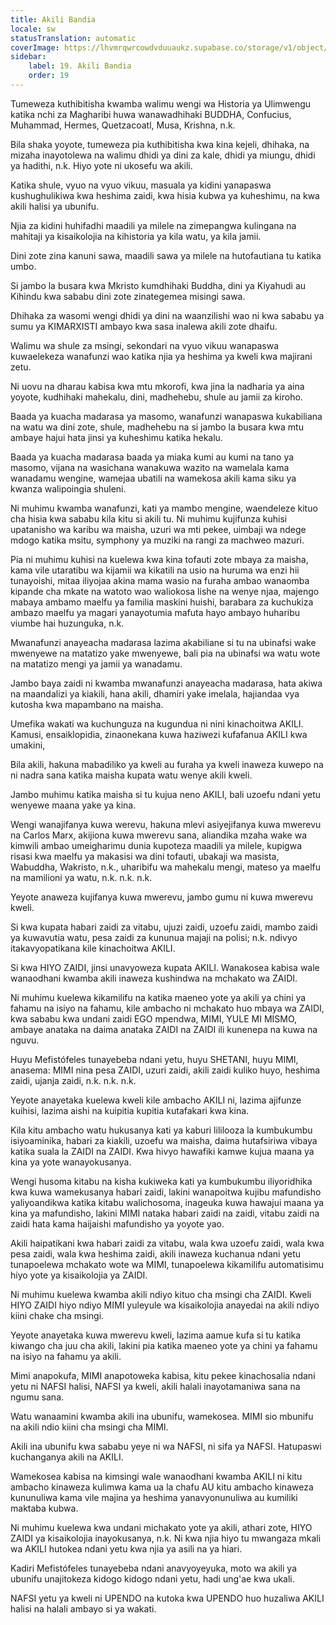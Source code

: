 ```yaml
---
title: Akili Bandia
locale: sw
statusTranslation: automatic
coverImage: https://lhvmrqwrcowdvduuaukz.supabase.co/storage/v1/object/public/strapi-uploads/small_cover-educacion-fundamental.webp-2d51a7828a2b1309555be27f7e2a61a0.webp
sidebar:
    label: 19. Akili Bandia
    order: 19
---
```

Tumeweza kuthibitisha kwamba walimu wengi wa Historia ya Ulimwengu katika nchi za Magharibi huwa wanawadhihaki BUDDHA, Confucius, Muhammad, Hermes, Quetzacoatl, Musa, Krishna, n.k.

Bila shaka yoyote, tumeweza pia kuthibitisha kwa kina kejeli, dhihaka, na mizaha inayotolewa na walimu dhidi ya dini za kale, dhidi ya miungu, dhidi ya hadithi, n.k. Hiyo yote ni ukosefu wa akili.

Katika shule, vyuo na vyuo vikuu, masuala ya kidini yanapaswa kushughulikiwa kwa heshima zaidi, kwa hisia kubwa ya kuheshimu, na kwa akili halisi ya ubunifu.

Njia za kidini huhifadhi maadili ya milele na zimepangwa kulingana na mahitaji ya kisaikolojia na kihistoria ya kila watu, ya kila jamii.

Dini zote zina kanuni sawa, maadili sawa ya milele na hutofautiana tu katika umbo.

Si jambo la busara kwa Mkristo kumdhihaki Buddha, dini ya Kiyahudi au Kihindu kwa sababu dini zote zinategemea misingi sawa.

Dhihaka za wasomi wengi dhidi ya dini na waanzilishi wao ni kwa sababu ya sumu ya KIMARXISTI ambayo kwa sasa inalewa akili zote dhaifu.

Walimu wa shule za msingi, sekondari na vyuo vikuu wanapaswa kuwaelekeza wanafunzi wao katika njia ya heshima ya kweli kwa majirani zetu.

Ni uovu na dharau kabisa kwa mtu mkorofi, kwa jina la nadharia ya aina yoyote, kudhihaki mahekalu, dini, madhehebu, shule au jamii za kiroho.

Baada ya kuacha madarasa ya masomo, wanafunzi wanapaswa kukabiliana na watu wa dini zote, shule, madhehebu na si jambo la busara kwa mtu ambaye hajui hata jinsi ya kuheshimu katika hekalu.

Baada ya kuacha madarasa baada ya miaka kumi au kumi na tano ya masomo, vijana na wasichana wanakuwa wazito na wamelala kama wanadamu wengine, wamejaa ubatili na wamekosa akili kama siku ya kwanza walipoingia shuleni.

Ni muhimu kwamba wanafunzi, kati ya mambo mengine, waendeleze kituo cha hisia kwa sababu kila kitu si akili tu. Ni muhimu kujifunza kuhisi upatanisho wa karibu wa maisha, uzuri wa mti pekee, uimbaji wa ndege mdogo katika msitu, symphony ya muziki na rangi za machweo mazuri.

Pia ni muhimu kuhisi na kuelewa kwa kina tofauti zote mbaya za maisha, kama vile utaratibu wa kijamii wa kikatili na usio na huruma wa enzi hii tunayoishi, mitaa iliyojaa akina mama wasio na furaha ambao wanaomba kipande cha mkate na watoto wao waliokosa lishe na wenye njaa, majengo mabaya ambamo maelfu ya familia maskini huishi, barabara za kuchukiza ambazo maelfu ya magari yanayotumia mafuta hayo ambayo huharibu viumbe hai huzunguka, n.k.

Mwanafunzi anayeacha madarasa lazima akabiliane si tu na ubinafsi wake mwenyewe na matatizo yake mwenyewe, bali pia na ubinafsi wa watu wote na matatizo mengi ya jamii ya wanadamu.

Jambo baya zaidi ni kwamba mwanafunzi anayeacha madarasa, hata akiwa na maandalizi ya kiakili, hana akili, dhamiri yake imelala, hajiandaa vya kutosha kwa mapambano na maisha.

Umefika wakati wa kuchunguza na kugundua ni nini kinachoitwa AKILI. Kamusi, ensaiklopidia, zinaonekana kuwa haziwezi kufafanua AKILI kwa umakini,

Bila akili, hakuna mabadiliko ya kweli au furaha ya kweli inaweza kuwepo na ni nadra sana katika maisha kupata watu wenye akili kweli.

Jambo muhimu katika maisha si tu kujua neno AKILI, bali uzoefu ndani yetu wenyewe maana yake ya kina.

Wengi wanajifanya kuwa werevu, hakuna mlevi asiyejifanya kuwa mwerevu na Carlos Marx, akijiona kuwa mwerevu sana, aliandika mzaha wake wa kimwili ambao umeigharimu dunia kupoteza maadili ya milele, kupigwa risasi kwa maelfu ya makasisi wa dini tofauti, ubakaji wa masista, Wabuddha, Wakristo, n.k., uharibifu wa mahekalu mengi, mateso ya maelfu na mamilioni ya watu, n.k. n.k. n.k.

Yeyote anaweza kujifanya kuwa mwerevu, jambo gumu ni kuwa mwerevu kweli.

Si kwa kupata habari zaidi za vitabu, ujuzi zaidi, uzoefu zaidi, mambo zaidi ya kuwavutia watu, pesa zaidi za kununua majaji na polisi; n.k. ndivyo itakavyopatikana kile kinachoitwa AKILI.

Si kwa HIYO ZAIDI, jinsi unavyoweza kupata AKILI. Wanakosea kabisa wale wanaodhani kwamba akili inaweza kushindwa na mchakato wa ZAIDI.

Ni muhimu kuelewa kikamilifu na katika maeneo yote ya akili ya chini ya fahamu na isiyo na fahamu, kile ambacho ni mchakato huo mbaya wa ZAIDI, kwa sababu kwa undani zaidi EGO mpendwa, MIMI, YULE MI MISMO, ambaye anataka na daima anataka ZAIDI na ZAIDI ili kunenepa na kuwa na nguvu.

Huyu Mefistófeles tunayebeba ndani yetu, huyu SHETANI, huyu MIMI, anasema: MIMI nina pesa ZAIDI, uzuri zaidi, akili zaidi kuliko huyo, heshima zaidi, ujanja zaidi, n.k. n.k. n.k.

Yeyote anayetaka kuelewa kweli kile ambacho AKILI ni, lazima ajifunze kuihisi, lazima aishi na kuipitia kupitia kutafakari kwa kina.

Kila kitu ambacho watu hukusanya kati ya kaburi lililooza la kumbukumbu isiyoaminika, habari za kiakili, uzoefu wa maisha, daima hutafsiriwa vibaya katika suala la ZAIDI na ZAIDI. Kwa hivyo hawafiki kamwe kujua maana ya kina ya yote wanayokusanya.

Wengi husoma kitabu na kisha kukiweka kati ya kumbukumbu iliyoridhika kwa kuwa wamekusanya habari zaidi, lakini wanapoitwa kujibu mafundisho yaliyoandikwa katika kitabu walichosoma, inageuka kuwa hawajui maana ya kina ya mafundisho, lakini MIMI nataka habari zaidi na zaidi, vitabu zaidi na zaidi hata kama haijaishi mafundisho ya yoyote yao.

Akili haipatikani kwa habari zaidi za vitabu, wala kwa uzoefu zaidi, wala kwa pesa zaidi, wala kwa heshima zaidi, akili inaweza kuchanua ndani yetu tunapoelewa mchakato wote wa MIMI, tunapoelewa kikamilifu automatisimu hiyo yote ya kisaikolojia ya ZAIDI.

Ni muhimu kuelewa kwamba akili ndiyo kituo cha msingi cha ZAIDI. Kweli HIYO ZAIDI hiyo ndiyo MIMI yuleyule wa kisaikolojia anayedai na akili ndiyo kiini chake cha msingi.

Yeyote anayetaka kuwa mwerevu kweli, lazima aamue kufa si tu katika kiwango cha juu cha akili, lakini pia katika maeneo yote ya chini ya fahamu na isiyo na fahamu ya akili.

Mimi anapokufa, MIMI anapotoweka kabisa, kitu pekee kinachosalia ndani yetu ni NAFSI halisi, NAFSI ya kweli, akili halali inayotamaniwa sana na ngumu sana.

Watu wanaamini kwamba akili ina ubunifu, wamekosea. MIMI sio mbunifu na akili ndio kiini cha msingi cha MIMI.

Akili ina ubunifu kwa sababu yeye ni wa NAFSI, ni sifa ya NAFSI. Hatupaswi kuchanganya akili na AKILI.

Wamekosea kabisa na kimsingi wale wanaodhani kwamba AKILI ni kitu ambacho kinaweza kulimwa kama ua la chafu AU kitu ambacho kinaweza kununuliwa kama vile majina ya heshima yanavyonunuliwa au kumiliki maktaba kubwa.

Ni muhimu kuelewa kwa undani michakato yote ya akili, athari zote, HIYO ZAIDI ya kisaikolojia inayokusanya, n.k. Ni kwa njia hiyo tu mwangaza mkali wa AKILI hutokea ndani yetu kwa njia ya asili na ya hiari.

Kadiri Mefistófeles tunayebeba ndani anavyoyeyuka, moto wa akili ya ubunifu unajitokeza kidogo kidogo ndani yetu, hadi ung'ae kwa ukali.

NAFSI yetu ya kweli ni UPENDO na kutoka kwa UPENDO huo huzaliwa AKILI halisi na halali ambayo si ya wakati.

